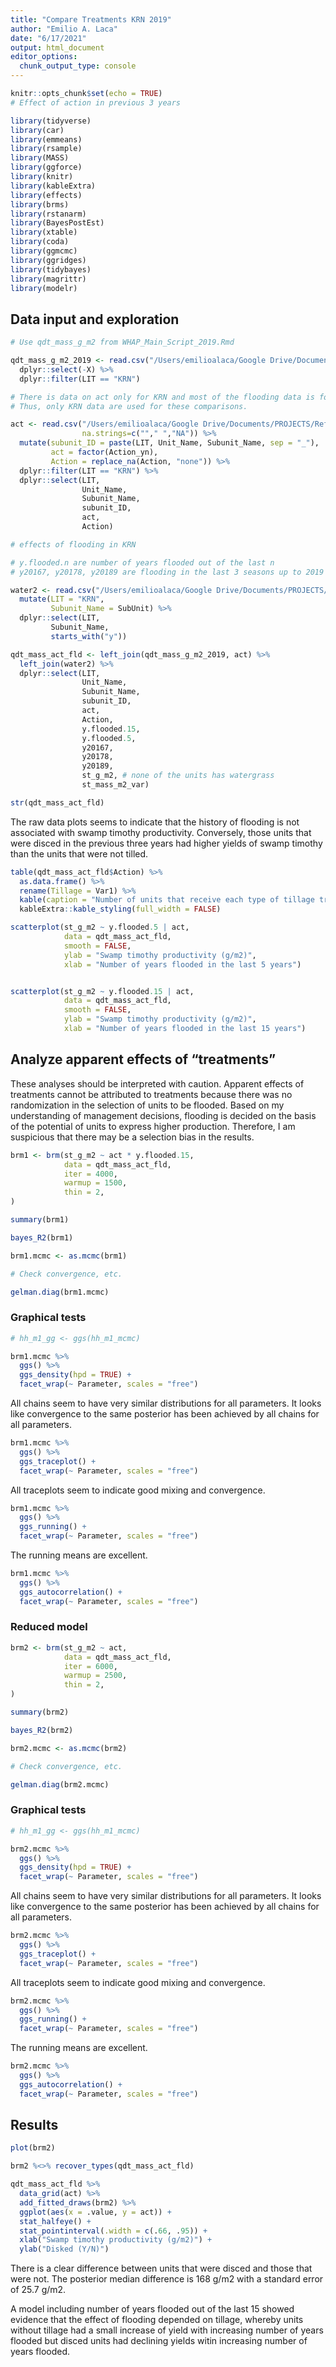 ```yaml
---
title: "Compare Treatments KRN 2019"
author: "Emilio A. Laca"
date: "6/17/2021"
output: html_document
editor_options: 
  chunk_output_type: console
---
```


```r
knitr::opts_chunk$set(echo = TRUE)
# Effect of action in previous 3 years

library(tidyverse)
library(car)
library(emmeans)
library(rsample)
library(MASS)
library(ggforce)
library(knitr)
library(kableExtra)
library(effects)
library(brms)
library(rstanarm)
library(BayesPostEst)
library(xtable)
library(coda)
library(ggmcmc)
library(ggridges)
library(tidybayes)
library(magrittr)
library(modelr)

```

## Data input and exploration
```r
# Use qdt_mass_g_m2 from WHAP_Main_Script_2019.Rmd

qdt_mass_g_m2_2019 <- read.csv("/Users/emilioalaca/Google Drive/Documents/PROJECTS/RefugesIMKaylene/WaterbirdHabitat2017/WHAPDataAnalysis_git/WHAPDataAnalysis/qdt_mass_g_m2_2019.txt") %>%
  dplyr::select(-X) %>%
  dplyr::filter(LIT == "KRN")

# There is data on act only for KRN and most of the flooding data is for KRN.
# Thus, only KRN data are used for these comparisons.

act <- read.csv("/Users/emilioalaca/Google Drive/Documents/PROJECTS/RefugesIMKaylene/WaterbirdHabitat2017/WHAPDataAnalysis_git/WHAPDataAnalysis/WHAP2019_PP_20201002_MUs_KRN_Actions_v2.csv",
                na.strings=c(""," ","NA")) %>%
  mutate(subunit_ID = paste(LIT, Unit_Name, Subunit_Name, sep = "_"),
         act = factor(Action_yn),
         Action = replace_na(Action, "none")) %>%
  dplyr::filter(LIT == "KRN") %>%
  dplyr::select(LIT,
                Unit_Name,
                Subunit_Name,
                subunit_ID,
                act,
                Action)

# effects of flooding in KRN

# y.flooded.n are number of years flooded out of the last n
# y20167, y20178, y20189 are flooding in the last 3 seasons up to 2019

water2 <- read.csv("/Users/emilioalaca/Google Drive/Documents/PROJECTS/RefugesIMKaylene/WaterbirdHabitat2017/WHAPDataAnalysis_git/WHAPDataAnalysis/Kern_Flooding_Schedule.csv") %>%
  mutate(LIT = "KRN",
         Subunit_Name = SubUnit) %>%
  dplyr::select(LIT,
         Subunit_Name,
         starts_with("y"))

qdt_mass_act_fld <- left_join(qdt_mass_g_m2_2019, act) %>%
  left_join(water2) %>%
  dplyr::select(LIT,
                Unit_Name,
                Subunit_Name,
                subunit_ID,
                act,
                Action,
                y.flooded.15,
                y.flooded.5,
                y20167,
                y20178,
                y20189,
                st_g_m2, # none of the units has watergrass
                st_mass_m2_var)

str(qdt_mass_act_fld)

```

The raw data plots seems to indicate that the history of flooding is not associated with swamp timothy productivity. Conversely, those units that were disced in the previous three years had higher yields of swamp timothy than the units that were not tilled. 

```r

table(qdt_mass_act_fld$Action) %>%
  as.data.frame() %>%
  rename(Tillage = Var1) %>%
  kable(caption = "Number of units that receive each type of tillage treatment in Kern prior to the 2019 season.") %>%
  kableExtra::kable_styling(full_width = FALSE)

scatterplot(st_g_m2 ~ y.flooded.5 | act,
            data = qdt_mass_act_fld,
            smooth = FALSE,
            ylab = "Swamp timothy productivity (g/m2)",
            xlab = "Number of years flooded in the last 5 years")


scatterplot(st_g_m2 ~ y.flooded.15 | act,
            data = qdt_mass_act_fld,
            smooth = FALSE,
            ylab = "Swamp timothy productivity (g/m2)",
            xlab = "Number of years flooded in the last 15 years")

```

## Analyze **apparent** effects of "treatments"


These analyses should be interpreted with caution. Apparent effects of treatments cannot be attributed to treatments because there was no randomization in the selection of units to be flooded. Based on my understanding of management decisions, flooding is decided on the basis of the potential of units to express higher production. Therefore, I am suspicious that there may be a selection bias in the results.


```r

brm1 <- brm(st_g_m2 ~ act * y.flooded.15,
            data = qdt_mass_act_fld,
            iter = 4000,
            warmup = 1500,
            thin = 2,
)

summary(brm1)

bayes_R2(brm1)

brm1.mcmc <- as.mcmc(brm1)

# Check convergence, etc.

gelman.diag(brm1.mcmc)

```

### Graphical tests

```r

# hh_m1_gg <- ggs(hh_m1_mcmc)

brm1.mcmc %>%
  ggs() %>%
  ggs_density(hpd = TRUE) +
  facet_wrap(~ Parameter, scales = "free")


```

All chains seem to have very similar distributions for all parameters. It looks like convergence to the same posterior has been achieved by all chains for all parameters.

```r

brm1.mcmc %>%
  ggs() %>%
  ggs_traceplot() +
  facet_wrap(~ Parameter, scales = "free")

```

All traceplots seem to indicate good mixing and convergence.

```r

brm1.mcmc %>%
  ggs() %>%
  ggs_running() +
  facet_wrap(~ Parameter, scales = "free")

```

The running means are excellent.

```r

brm1.mcmc %>%
  ggs() %>%
  ggs_autocorrelation() +
  facet_wrap(~ Parameter, scales = "free")

```


### Reduced model

```r

brm2 <- brm(st_g_m2 ~ act,
            data = qdt_mass_act_fld,
            iter = 6000,
            warmup = 2500,
            thin = 2,
)

summary(brm2)

bayes_R2(brm2)

brm2.mcmc <- as.mcmc(brm2)

# Check convergence, etc.

gelman.diag(brm2.mcmc)

```

### Graphical tests

```r

# hh_m1_gg <- ggs(hh_m1_mcmc)

brm2.mcmc %>%
  ggs() %>%
  ggs_density(hpd = TRUE) +
  facet_wrap(~ Parameter, scales = "free")


```

All chains seem to have very similar distributions for all parameters. It looks like convergence to the same posterior has been achieved by all chains for all parameters.

```r

brm2.mcmc %>%
  ggs() %>%
  ggs_traceplot() +
  facet_wrap(~ Parameter, scales = "free")

```

All traceplots seem to indicate good mixing and convergence.

```r

brm2.mcmc %>%
  ggs() %>%
  ggs_running() +
  facet_wrap(~ Parameter, scales = "free")

```

The running means are excellent.

```r

brm2.mcmc %>%
  ggs() %>%
  ggs_autocorrelation() +
  facet_wrap(~ Parameter, scales = "free")

```


## Results

```r

plot(brm2)

brm2 %<>% recover_types(qdt_mass_act_fld)

qdt_mass_act_fld %>%
  data_grid(act) %>%
  add_fitted_draws(brm2) %>%
  ggplot(aes(x = .value, y = act)) +
  stat_halfeye() +
  stat_pointinterval(.width = c(.66, .95)) +
  xlab("Swamp timothy productivity (g/m2)") +
  ylab("Disked (Y/N)")


```


There is a clear difference between units that were disced and those that were not. The posterior median difference is 168 g/m2 with a standard error of 25.7 g/m2.

A model including number of years flooded out of the last 15 showed evidence that the effect of flooding depended on tillage, whereby units without tillage had a small increase of yield with increasing number of years flooded but disced units had declining yields witin increasing number of years flooded.






